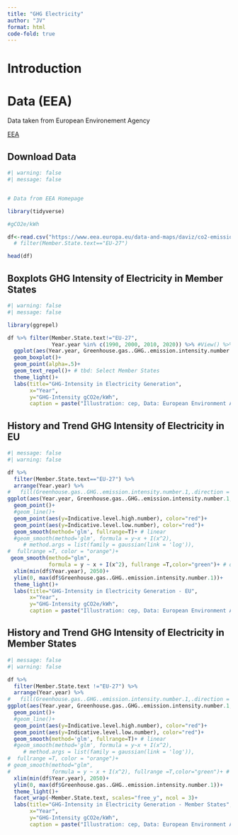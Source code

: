 ```yaml
---
title: "GHG Electricity"
author: "JV"
format: html
code-fold: true
---
```

# Introduction

# Data (EEA)

Data taken from European Environement Agency

[EEA](https://www.eea.europa.eu/en)



## Download Data

```r
#| warning: false
#| message: false


# Data from EEA Homepage

library(tidyverse)

#gCO2e/kWh

df<-read.csv("https://www.eea.europa.eu/data-and-maps/daviz/co2-emission-intensity-14/download.csv") # %>%
  # filter(Member.State.text=="EU-27")

head(df)

```

## Boxplots GHG Intensity of Electricity in  Member States

```r
#| warning: false
#| message: false

library(ggrepel)

df %>% filter(Member.State.text!="EU-27",
              Year.year %in% c(1990, 2000, 2010, 2020)) %>% #View() %>% 
  ggplot(aes(Year.year, Greenhouse.gas..GHG..emission.intensity.number.1, group=Year.year, label=Member.State.text))+
  geom_boxplot()+
  geom_point(alpha=.5)+
  geom_text_repel()+ # tbd: Select Member States
  theme_light()+
  labs(title="GHG-Intensity in Electricity Generation",
       x="Year",
       y="GHG-Intensity gCO2e/kWh",
       caption = paste("Illustration: cep, Data: European Environment Agency, Data Download:", Sys.Date(),  sep = " "))
```


## History and Trend GHG Intensity of Electricity in EU

```r
#| message: false
#| warning: false

df %>%
  filter(Member.State.text=="EU-27") %>%
  arrange(Year.year) %>%
#   fill(Greenhouse.gas..GHG..emission.intensity.number.1,.direction = "down") %>%
ggplot(aes(Year.year, Greenhouse.gas..GHG..emission.intensity.number.1, ))+
  geom_point()+
  #geom_line()+
  geom_point(aes(y=Indicative.level.high.number), color="red")+
  geom_point(aes(y=Indicative.level.low.number), color="red")+
  geom_smooth(method='glm', fullrange=T)+ # linear
  #geom_smooth(method='glm', formula = y~x + I(x^2),
     # method.args = list(family = gaussian(link = 'log')),
#  fullrange =T, color = "orange")+
 geom_smooth(method="glm",
             formula = y ~ x + I(x^2), fullrange =T,color="green")+ # quadratic
  xlim(min(df$Year.year), 2050)+
  ylim(0, max(df$Greenhouse.gas..GHG..emission.intensity.number.1))+
  theme_light()+
  labs(title="GHG-Intensity in Electricity Generation - EU",
       x="Year",
       y="GHG-Intensity gCO2e/kWh",
       caption = paste("Illustration: cep, Data: European Environment Agency, Data Download:", Sys.Date(),  sep = " "))
```


## History and Trend GHG Intensity of Electricity in Member States
```r
#| message: false
#| warning: false

df %>%
  filter(Member.State.text !="EU-27") %>%
  arrange(Year.year) %>%
#   fill(Greenhouse.gas..GHG..emission.intensity.number.1,.direction = "down") %>%
ggplot(aes(Year.year, Greenhouse.gas..GHG..emission.intensity.number.1, ))+
  geom_point()+
  #geom_line()+
  geom_point(aes(y=Indicative.level.high.number), color="red")+
  geom_point(aes(y=Indicative.level.low.number), color="red")+
  geom_smooth(method='glm', fullrange=T)+ # linear
  #geom_smooth(method='glm', formula = y~x + I(x^2),
     # method.args = list(family = gaussian(link = 'log')),
#  fullrange =T, color = "orange")+
# geom_smooth(method="glm",
#             formula = y ~ x + I(x^2), fullrange =T,color="green")+ # quadratic
  xlim(min(df$Year.year), 2050)+
  ylim(0, max(df$Greenhouse.gas..GHG..emission.intensity.number.1))+
  theme_light()+
  facet_wrap(~Member.State.text, scales="free_y", ncol = 3)+
  labs(title="GHG-Intensity in Electricity Generation - Member States",
       x="Year",
       y="GHG-Intensity gCO2e/kWh",
       caption = paste("Illustration: cep, Data: European Environment Agency, Data Download:", Sys.Date(),  sep = " "))
```



